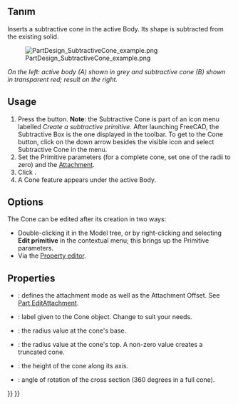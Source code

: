 <languages/>

{{Docnav
|[[PartDesign_SubtractiveSphere|Subtractive sphere]]
|[[PartDesign_SubtractiveEllipsoid|Subtractive ellipsoid]]
|[[PartDesign_Workbench|PartDesign]]
|IconL=PartDesign_SubtractiveSphere.svg
|IconR=PartDesign_SubtractiveEllipsoid.svg
|IconC=Workbench_PartDesign.svg
}}

{{GuiCommand
|Name=PartDesign SubtractiveCone
|MenuLocation=Part Design → Create a subtractive primitive → Subtractive Cone
|Workbenches=[[PartDesign_Workbench|PartDesign]]
|Version=0.17
|SeeAlso=[[PartDesign_CompPrimitiveSubtractive|PartDesign CompPrimitiveSubtractive]], [[PartDesign_AdditiveCone|PartDesign AdditiveCone]]
}}

== Tanım ==

Inserts a subtractive cone in the active Body. Its shape is subtracted from the existing solid.

[[File:PartDesign_SubtractiveCone_example.png|none]]

''On the left: active body (A) shown in grey and subtractive cone (B) shown in transparent red; result on the right.''

==Usage==

# Press the {{Button|[[Image:PartDesign SubtractiveCone.svg|24px]] '''Subtractive Cone'''}} button. '''Note''': the Subtractive Cone is part of an icon menu labelled ''Create a subtractive primitive''. After launching FreeCAD, the Subtractive Box is the one displayed in the toolbar. To get to the Cone button, click on the down arrow besides the visible icon and select Subtractive Cone in the menu.
# Set the Primitive parameters (for a complete cone, set one of the radii to zero) and the [[Part_EditAttachment|Attachment]].
# Click {{Button|OK}}.
# A Cone feature appears under the active Body.

==Options== 

The Cone can be edited after its creation in two ways:
* Double-clicking it in the Model tree, or by right-clicking and selecting '''Edit primitive''' in the contextual menu; this brings up the Primitive parameters.
* Via the [[Property_editor|Property editor]].

==Properties==

* {{PropertyData|Attachment}}: defines the attachment mode as well as the Attachment Offset. See [[Part_EditAttachment|Part EditAttachment]].
* {{PropertyData|Label}}: label given to the Cone object. Change to suit your needs.
* {{PropertyData|Radius1}}: the radius value at the cone's base.
* {{PropertyData|Radius2}}: the radius value at the cone's top. A non-zero value creates a truncated cone.
* {{PropertyData|Height}}: the height of the cone along its axis.
* {{PropertyData|Angle}}: angle of rotation of the cross section (360 degrees in a full cone).


{{Docnav
|[[PartDesign_SubtractiveSphere|Subtractive sphere]]
|[[PartDesign_SubtractiveEllipsoid|Subtractive ellipsoid]]
|[[PartDesign_Workbench|PartDesign]]
|IconL=PartDesign_SubtractiveSphere.svg
|IconR=PartDesign_SubtractiveEllipsoid.svg
|IconC=Workbench_PartDesign.svg
}}

{{PartDesign_Tools_navi{{#translation:}}}}
{{Userdocnavi{{#translation:}}}}
